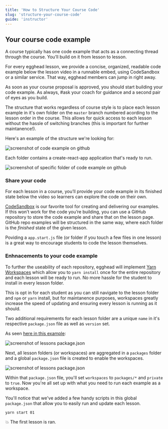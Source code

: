 ```yaml
---
title: 'How to Structure Your Course Code'
slug: 'structure-your-course-code'
guide: 'instructor'
---
```


## Your course code example
A course typically has one code example that acts as a connecting thread through the course. You’ll build on it from lesson to lesson.

For every egghead lesson, we provide a concise, organized, readable code example below the lesson video in a runnable embed, using CodeSandbox or a similar service. That way, egghead members can jump in right away.

As soon as your course proposal is approved, you should start building your code example. As always, #ask your coach for guidance and a second pair of eyes as you build.

The structure that works regardless of course style is to place each lesson example in it's own folder on the `master` branch numbered acording to the lesson order in the course. This allows for quick access to each lesson without the hassle of switching branches (this is important for further maintanence!). 

Here's an example of the structure we're looking for: 

![screenshot of code example on github](../../../images/screenshots/03-creating-courses-how-to-structure-code.png)

Each folder contains a create-react-app application that's ready to run.

![screenshot of specific folder of code example on github](../../../images/screenshots/03-creating-courses-lesson-code-example.png)

### Share your code

For each lesson in a course, you’ll provide your code example in its finished state below the video so learners can explore the code on their own.

[CodeSandbox](https://codesandbox.io/) is our favorite tool for creating and delivering our examples. If this won’t work for the code you’re building, you can use a GitHub repository to store the code example and share that on the lesson page. GitHub repo examples will be structured in the same way, where each folder is the *finished* state of the given lesson. 

Poviding a `app.start.js` file (or folder if you touch a few files in one lesson) is a great way to encourage students to code the lesson themselves.

### Enhnacements to your code example

To further the useability of each repository, egghead will implement [Yarn Workspaces](https://yarnpkg.com/blog/2017/08/02/introducing-workspaces/) which allow you to `yarn install` once for the entire repository and each lesson will be ready to run. No more hassle for the student to install in every lesson folder.

This is opt in for each student as you can still navigate to the lesson folder and `npm` or `yarn` install, but for maintanence purposes, workspaces greatly increase the speed of updating and ensuring every lesson is running as it should.


Two additional requirements for each lesson folder are a unique `name` in it's respective `package.json` file as well as `version` set.

As seen [here in this example](https://github.com/eggheadio-projects/egghead-course-react-hooks/tree/omega):

![screenshot of lessons package.json](../../../images/screenshots/03-creating-courses-screenshot-of-workspace-lesson-folder-package.png)

Next, all lesson folders (or workspaces) are aggregated in a `packages` folder and a global `package.json` file is created to enable the workspaces. 

![screenshot of lessons package.json](../../../images/screenshots/03-creating-courses-global-workspace-package.png)

Within that `package.json` file, you'll set `workspaces` to `packages/*` and `private` to `true`. Now you're all set up with what you need to run each example as a workspace.

You'll notice that we've added a few handy scripts in this global `package.json` that allow you to easily run and update each lesson.

`yarn start 01`

💥 The first lesson is ran.